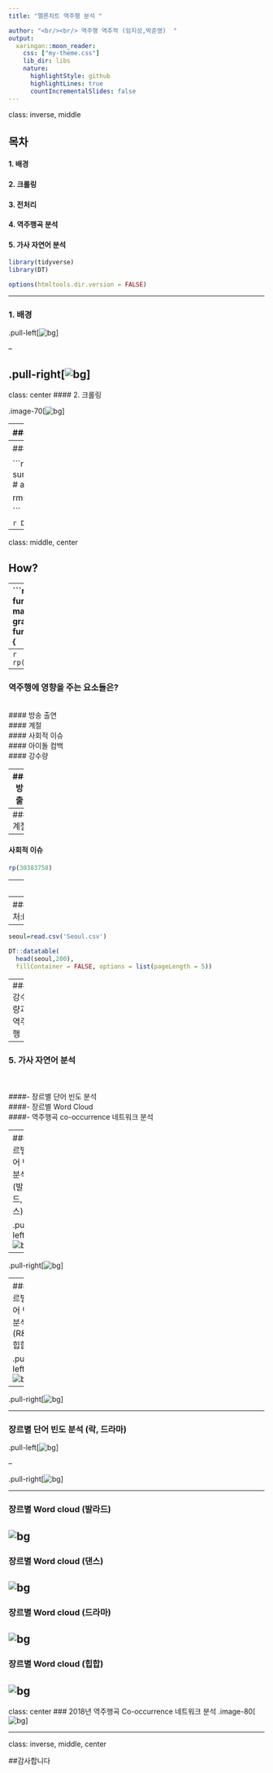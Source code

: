 ---
title: "멜론차트 역주행 분석 "

author: "<br/><br/> 역주행 역추적 (임지성,박준영)  "
output:
  xaringan::moon_reader:
    css: ["my-theme.css"]
    lib_dir: libs
    nature:
      highlightStyle: github
      highlightLines: true
      countIncrementalSlides: false
---
class: inverse, middle

## 목차 

#### 1. 배경 
#### 2. 크롤링
#### 3. 전처리 
#### 4. 역주행곡 분석
#### 5. 가사 자연어 분석


```{r setup, include=FALSE }


library(tidyverse)
library(DT)

options(htmltools.dir.version = FALSE)
```



---

### 1. 배경



.pull-left[![bg](chart_reverse.jpg)]

--


.pull-right[![bg](jonghyun.jpg)]
---
class: center
#### 2. 크롤링

.image-70[![bg](melon.PNG)]

---
### 3. 전처리 

```{r preprocessing, include=FALSE}

raw= read.csv('melonchart_pre (ANSI).csv')

raw$weeknum=1
for (i in 1:(nrow(raw)-1)){
  if (raw$week[i]!=raw$week[i+1]){
    raw$weeknum[(i+1):nrow(raw)]=raw$weeknum[i]+1
  }
}
raw.pre=
raw%>% 
  select( weeknum, rank, title, artist )

```



```{r}
DT::datatable(
  head(raw.pre,100),
  fillContainer = FALSE, options = list(pageLength = 5))
```

---
#### 4. 역주행곡 분석

```{r include=FALSE}
### rmse 뽑기
#id = raw %>%
#    select(id)
#rmse=
#  raw %>%
#  group_by(id,title)%>%
#  summarise(rmse=round(sqrt(mean(lm(rank~weeknum)$residuals^2)),2),count=sum(rank/rank))%>%
#  arrange(desc(rmse)) %>%
#  filter(count>10)


rmse = read.csv('rmse.csv')

```

```{r rmse}
DT::datatable(
  head(rmse,10),
  fillContainer = FALSE, options = list(pageLength = 5))
```
---


class: middle, center

## How?

---
```{r include=FALSE}

## function for making graphs
rp= function(id1){
  
  a=raw[which(raw$id==id1),]
  
  
  ggplot(data = a, aes(x = weeknum, y = rank)) + 
  geom_point(color='blue') +
  geom_smooth(method = "lm", se = FALSE,color = 'red')+
  ggtitle(paste(raw[(which(raw$id==id1)),]$title[1],'-',raw[(which(raw$id==id1)),]$artist[1])) +
  scale_y_continuous(trans = "reverse") 
}


rp2= function(id1){
  
  a=raw[which(raw$id==id1),]


  ggplot(data = a, aes(x = weeknum, y = rank)) + 
  geom_point(color='blue') +
  geom_smooth(method = "lm", se = FALSE,color = 'red')+
  ggtitle(paste(raw[(which(raw$id==id1)),]$title[1],'-',raw[(which(raw$id==id1)),]$artist[1])) +
  scale_y_continuous(trans = "reverse") +
  geom_line(data=a,aes(x=weeknum,y=100-pre_sum/10),color='purple',lwd=1)
} 

```
```{r}
rp(30120986)
```
---
```{r}
rp(3753304)
```

---

### 역주행에 영향을 주는 요소들은?

<br/>
####  방송 출연
<br/>
####  계절
<br/>
####  사회적 이슈
<br/>
####  아이돌 컴백
<br/>
####  강수량

---
#### 방송 출연  


```{r rpplot}
rp(3973781)
```
---
#### 계절 
```{r}
rp(3753304)
```

---
#### 사회적 이슈 

```{r}
rp(30383758)
```
---
#### 아이돌 컴백
```{r}
rp(30029173)
```
---
#### 기상청 - 기상자료개방포털
![bg](presite.PNG)
출처:https://data.kma.go.kr/cmmn/main.do
---
```{r include=FALSE}
seoul=read.csv('Seoul.csv')
```

```{r}
DT::datatable(
  head(seoul,200),
  fillContainer = FALSE, options = list(pageLength = 5))
```
---
#### 강수량과 역주행
```{r}
rp2(30492279)
```


---

### 5. 가사 자연어 분석

<br/>
<br/>
####- 장르별 단어 빈도 분석
<br/>
####- 장르별 Word Cloud
<br/>
####- 역주행곡 co-occurrence 네트워크 분석

---
### 장르별 단어 빈도 분석 (발라드, 댄스)

.pull-left[![bg](Ballad Frequency.png)]

--


.pull-right[![bg](Dance Frequency.png)]


---
### 장르별 단어 빈도 분석 (R&B, 힙합)

.pull-left[![bg](RnB Frequency.png)]

--


.pull-right[![bg](Hiphop Frequency.png)]

---

### 장르별 단어 빈도 분석 (락, 드라마)

.pull-left[![bg](Rock Frequency.png)]

--


.pull-right[![bg](Drama Frequency.png)]

---

### 장르별 Word cloud (발라드)

![bg](Ballad Cloud.png)
---
### 장르별 Word cloud (댄스)

![bg](Dance Cloud.png)
---
### 장르별 Word cloud (드라마)

![bg](Drama Cloud.png)
---
### 장르별 Word cloud (힙합)

![bg](Hiphop Cloud.png)
---
class: center
### 2018년 역주행곡 Co-occurrence 네트워크 분석
.image-80[![bg](Network.png)]

---
class: inverse, middle, center

##감사합니다



